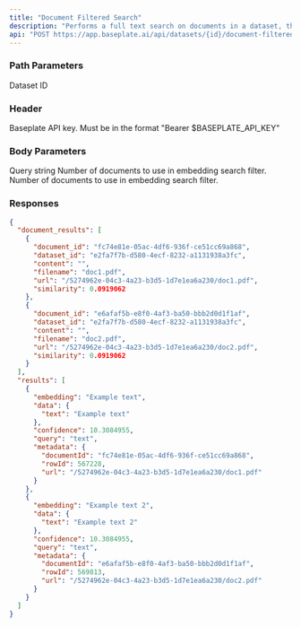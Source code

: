 ```yaml
---
title: "Document Filtered Search"
description: "Performs a full text search on documents in a dataset, then uses those documents to perform an embedding search on the dataset. This is the same as calling /search-documents followed by /search, and using the documents from the first call as a metadata filter."
api: "POST https://app.baseplate.ai/api/datasets/{id}/document-filtered-search"
---
```


### Path Parameters

<ParamField path="id" type="string" required>
  Dataset ID
</ParamField>

### Header

<ParamField path="Authorization" type="string">
  Baseplate API key. Must be in the format "Bearer $BASEPLATE_API_KEY"
</ParamField>

### Body Parameters

<ParamField body="query" type="string" required>
  Query string
</ParamField>

<ParamField body="top_k_documents" type="number" default="3">
  Number of documents to use in embedding search filter.
</ParamField>

<ParamField body="top_k_rows" type="number" default="3">
  Number of documents to use in embedding search filter.
</ParamField>

### Responses

<Tab title="🟢 200: OK" >

```json
{
  "document_results": [
    {
      "document_id": "fc74e81e-05ac-4df6-936f-ce51cc69a868",
      "dataset_id": "e2fa7f7b-d580-4ecf-8232-a1131938a3fc",
      "content": "",
      "filename": "doc1.pdf",
      "url": "/5274962e-04c3-4a23-b3d5-1d7e1ea6a230/doc1.pdf",
      "similarity": 0.0919062
    },
    {
      "document_id": "e6afaf5b-e8f0-4af3-ba50-bbb2d0d1f1af",
      "dataset_id": "e2fa7f7b-d580-4ecf-8232-a1131938a3fc",
      "content": "",
      "filename": "doc2.pdf",
      "url": "/5274962e-04c3-4a23-b3d5-1d7e1ea6a230/doc2.pdf",
      "similarity": 0.0919062
    }
  ],
  "results": [
    {
      "embedding": "Example text",
      "data": {
        "text": "Example text"
      },
      "confidence": 10.3084955,
      "query": "text",
      "metadata": {
        "documentId": "fc74e81e-05ac-4df6-936f-ce51cc69a868",
        "rowId": 567228,
        "url": "/5274962e-04c3-4a23-b3d5-1d7e1ea6a230/doc1.pdf"
      }
    },
    {
      "embedding": "Example text 2",
      "data": {
        "text": "Example text 2"
      },
      "confidence": 10.3084955,
      "query": "text",
      "metadata": {
        "documentId": "e6afaf5b-e8f0-4af3-ba50-bbb2d0d1f1af",
        "rowId": 569813,
        "url": "/5274962e-04c3-4a23-b3d5-1d7e1ea6a230/doc2.pdf"
      }
    }
  ]
}
```

</Tab>
